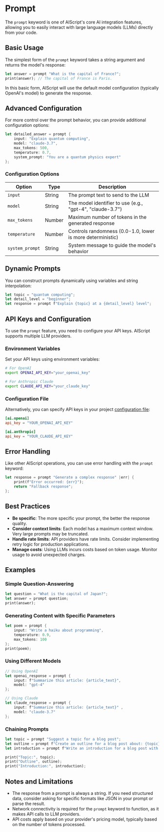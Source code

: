 
# Prompt

The `prompt` keyword is one of AIScript's core AI integration features, allowing you to easily interact with large language models (LLMs) directly from your code.

## Basic Usage

The simplest form of the `prompt` keyword takes a string argument and returns the model's response:

```rust
let answer = prompt "What is the capital of France?";
print(answer); // The capital of France is Paris.
```

In this basic form, AIScript will use the default model configuration (typically OpenAI's model) to generate the response.

## Advanced Configuration

For more control over the prompt behavior, you can provide additional configuration options:

```rust
let detailed_answer = prompt {
    input: "Explain quantum computing",
    model: "claude-3.7",
    max_tokens: 500,
    temperature: 0.7,
    system_prompt: "You are a quantum physics expert"
};
```

### Configuration Options

| Option | Type | Description |
|--------|------|-------------|
| `input` | String | The prompt text to send to the LLM |
| `model` | String | The model identifier to use (e.g., "gpt-4", "claude-3.7") |
| `max_tokens` | Number | Maximum number of tokens in the generated response |
| `temperature` | Number | Controls randomness (0.0-1.0, lower is more deterministic) |
| `system_prompt` | String | System message to guide the model's behavior |

## Dynamic Prompts

You can construct prompts dynamically using variables and string interpolation:

```rust
let topic = "quantum computing";
let detail_level = "beginner";
let response = prompt f"Explain {topic} at a {detail_level} level";
```

## API Keys and Configuration

To use the `prompt` feature, you need to configure your API keys. AIScript supports multiple LLM providers.

### Environment Variables

Set your API keys using environment variables:

```bash
# For OpenAI
export OPENAI_API_KEY="your_openai_key"

# For Anthropic Claude
export CLAUDE_API_KEY="your_claude_key"
```

### Configuration File

Alternatively, you can specify API keys in your project [configuration file](/reference/configuration/ai):

<Tabs>
<Tab label="project.toml">

```toml
[ai.openai]
api_key = "YOUR_OPENAI_API_KEY"

[ai.anthropic]
api_key = "YOUR_CLAUDE_API_KEY"
```
</Tab>
</Tabs>

## Error Handling <Badge text="Not supported yet" type="warning" />

Like other AIScript operations, you can use error handling with the `prompt` keyword:

```rust
let response = prompt "Generate a complex response" |err| {
    print(f"Error occurred: {err}");
    return "Fallback response";
};
```

## Best Practices

- **Be specific**: The more specific your prompt, the better the response quality.
- **Consider context limits**: Each model has a maximum context window. Very large prompts may be truncated.
- **Handle rate limits**: API providers have rate limits. Consider implementing retry logic for production applications.
- **Manage costs**: Using LLMs incurs costs based on token usage. Monitor usage to avoid unexpected charges.

## Examples

### Simple Question-Answering

```rust
let question = "What is the capital of Japan?";
let answer = prompt question;
print(answer);
```

### Generating Content with Specific Parameters

```rust
let poem = prompt {
    input: "Write a haiku about programming",
    temperature: 0.9,
    max_tokens: 100
};
print(poem);
```

### Using Different Models

```rust
// Using OpenAI
let openai_response = prompt {
    input: f"Summarize this article: {article_text}",
    model: "gpt-4"
};

// Using Claude
let claude_response = prompt {
    input: f"Summarize this article: {article_text}" ,
    model: "claude-3.7"
};
```

### Chaining Prompts

```rust
let topic = prompt "Suggest a topic for a blog post";
let outline = prompt f"Create an outline for a blog post about: {topic}";
let introduction = prompt f"Write an introduction for a blog post with this outline: {outline}";

print("Topic:", topic);
print("Outline", outline);
print("Introduction:", introduction);
```

## Notes and Limitations

- The response from a prompt is always a string. If you need structured data, consider asking for specific formats like JSON in your prompt or parse the result.
- Network connectivity is required for the `prompt` keyword to function, as it makes API calls to LLM providers.
- API costs apply based on your provider's pricing model, typically based on the number of tokens processed.